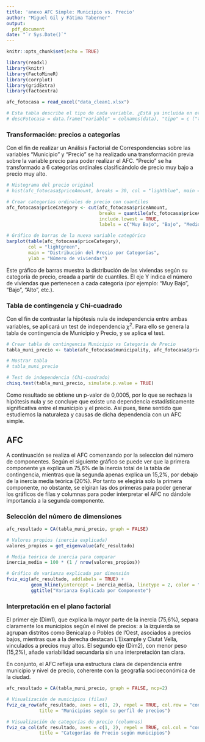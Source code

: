 ```yaml
---
title: 'anexo AFC Simple: Municipio vs. Precio'
author: "Miguel Gil y Fátima Taberner"
output:
  pdf_document
date: "`r Sys.Date()`"
---
```


```r
knitr::opts_chunk$set(echo = TRUE)
```

```r
library(readxl)
library(knitr)
library(FactoMineR)
library(corrplot)
library(gridExtra)
library(factoextra)
```

```r
afc_fotocasa = read_excel("data_clean1.xlsx")

# Esta tabla describe el tipo de cada variable. ¿Está ya incluida en otro bloque del proyecto?
# descFotocasa = data.frame("variable" = colnames(data), "tipo" = c ("text","num","num",rep("cat",4),   "date",rep("cat",2),rep("num",7), rep("bool",4),rep("num",12),"bool"))
```

### Transformación: precios a categorías
Con el fin de realizar un Análisis Factorial de Correspondencias sobre las variables "Municipio" y "Precio" se ha realizado una transformación previa sobre la variable precio para poder realizar el AFC. "Precio" se ha transformado a 6 categorías ordinales clasificándolo de precio muy bajo a precio muy alto.

```r
# Histograma del precio original
# hist(afc_fotocasa$priceAmount, breaks = 30, col = "lightblue", main = "Distribución del Precio", xlab = "Precio (€)")

# Crear categorías ordinales de precio con cuantiles
afc_fotocasa$priceCategory <- cut(afc_fotocasa$priceAmount,
                                  breaks = quantile(afc_fotocasa$priceAmount, probs = seq(0, 1, length.out = 7), na.rm = TRUE),
                                  include.lowest = TRUE,
                                  labels = c("Muy Bajo", "Bajo", "Medio Bajo", "Medio Alto", "Alto", "Muy Alto"))

# Gráfico de barras de la nueva variable categórica
barplot(table(afc_fotocasa$priceCategory),
        col = "lightgreen",
        main = "Distribución del Precio por Categorías",
        ylab = "Número de viviendas")
```
Este gráfico de barras muestra la distribución de las viviendas según su categoría de precio, creada a partir de cuantiles. El eje Y indica el número de viviendas que pertenecen a cada categoría (por ejemplo: "Muy Bajo", "Bajo", "Alto", etc.).

### Tabla de contingencia y Chi-cuadrado
Con el fin de contrastar la hipótesis nula de independencia entre ambas variables, se aplicará un test de independencia $\chi^2$. Para ello se genera la tabla de contingencia de Municipio y Precio, y se aplica el test.
```r
# Crear tabla de contingencia Municipio vs Categoría de Precio
tabla_muni_precio <- table(afc_fotocasa$municipality, afc_fotocasa$priceCategory)

# Mostrar tabla
# tabla_muni_precio

# Test de independencia (Chi-cuadrado)
chisq.test(tabla_muni_precio, simulate.p.value = TRUE)
```
Como resultado se obtiene un p-valor de 0,0005, por lo que se rechaza la hipótesis nula y se concluye que existe una dependencia estadísticamente significativa entre el municipio y el precio. Así pues, tiene sentido que estudiemos la naturaleza y causas de dicha dependencia con un AFC simple.

## AFC
A continuación se realiza el AFC comenzando por la seleccíon del número de componentes. Según el siguiente gráfico se puede ver que la primera componente ya explica un 75,6% de la inercia total de la tabla de contingencia, mientras que la segunda apenas explica un 15,2%, por debajo de la inercia media teórica (20%). Por tanto se elegiría solo la primera componente, no obstante, se elgiran las dos primeras para poder generar los gráficos de filas y columnas para poder interpretar el AFC no dándole importancia a la segunda componente.

### Selección del número de dimensiones

```r
afc_resultado = CA(tabla_muni_precio, graph = FALSE)

# Valores propios (inercia explicada)
valores_propios = get_eigenvalue(afc_resultado)

# Media teórica de inercia para comparar
inercia_media = 100 * (1 / nrow(valores_propios))

# Gráfico de varianza explicada por dimensión
fviz_eig(afc_resultado, addlabels = TRUE) +
         geom_hline(yintercept = inercia_media, linetype = 2, color = "red") +
         ggtitle("Varianza Explicada por Componente")

```
### Interpretación en el plano factorial
El primer eje (Dim1), que explica la mayor parte de la inercia (75,6%), separa claramente los municipios según el nivel de precios: a la izquierda se agrupan distritos como Benicalap o Pobles de l’Oest, asociados a precios bajos, mientras que a la derecha destacan L’Eixample y Ciutat Vella, vinculados a precios muy altos. El segundo eje (Dim2), con menor peso (15,2%), añade variabilidad secundaria sin una interpretación tan clara.

En conjunto, el AFC refleja una estructura clara de dependencia entre municipio y nivel de precio, coherente con la geografía socioeconómica de la ciudad.

```r
afc_resultado = CA(tabla_muni_precio, graph = FALSE, ncp=2)

# Visualización de municipios (filas)
fviz_ca_row(afc_resultado, axes = c(1, 2), repel = TRUE, col.row = "contrib", gradient.cols = c("#00AFBB", "#E7B800", "#FC4E07"),
            title = "Municipios según su perfil de precios")

# Visualización de categorías de precio (columnas)
fviz_ca_col(afc_resultado, axes = c(1, 2), repel = TRUE, col.col = "contrib", gradient.cols = c("#00AFBB", "#E7B800", "#FC4E07"),
            title = "Categorías de Precio según municipios")
```


